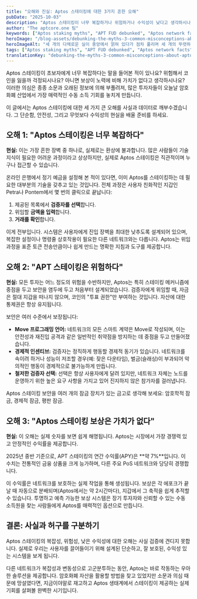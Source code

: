 ```yaml
---
title: "오해와 진실: Aptos 스테이킹에 대한 3가지 흔한 오해"
pubDate: "2025-10-03"
description: "Aptos 스테이킹이 너무 복잡하거나 위험하거나 수익성이 낮다고 생각하시나요? 데이터와 사실로 3가지 큰 오해를 해명합니다. 진실을 발견하고 APT 보상을 극대화하세요."
author: "The aptcore.one 팀"
keywords: ["Aptos staking myths", "APT FUD debunked", "Aptos network facts", "staking misconceptions"]
heroImage: "/blog-assets/debunking-the-myths-3-common-misconceptions-about-aptos-staking-you-need-to-know.jpg"
heroImageAlt: "세 개의 다채로운 실이 중앙에서 얽혀 있다가 점차 풀리며 세 개의 뚜렷하고 매끄러운 경로로 나뉘어지는 추상적인 일러스트레이션으로, 명확성과 방향성을 상징합니다."
tags: ["Aptos staking myths", "APT FUD debunked", "Aptos network facts", "staking misconceptions"]
translationKey: "debunking-the-myths-3-common-misconceptions-about-aptos-staking-you-need-to-know"
---
```


Aptos 스테이킹이 초보자에게 너무 복잡하다는 말을 들어본 적이 있나요? 위험해서 코인을 잃을까 걱정되시나요? 아니면 보상이 노력에 비해 가치가 없다고 생각하시나요? 이러한 의심은 종종 소문과 오래된 정보에 의해 부풀려져, 많은 투자자들이 오늘날 암호화폐 산업에서 가장 매력적인 수동 소득 기회를 놓치게 만듭니다.

이 글에서는 Aptos 스테이킹에 대한 세 가지 큰 오해를 사실과 데이터로 깨부수겠습니다. 그 단순함, 안전성, 그리고 무엇보다 수익성의 현실을 배울 준비를 하세요.

## 오해 1: "Aptos 스테이킹은 너무 복잡하다"

**현실:** 이는 가장 흔한 장벽 중 하나로, 실제로는 환상에 불과합니다. 많은 사람들이 기술 지식이 필요한 어려운 과정이라고 상상하지만, 실제로 Aptos 스테이킹은 직관적이며 누구나 접근할 수 있습니다.

온라인 은행에서 정기 예금을 설정해 본 적이 있다면, 이미 Aptos를 스테이킹하는 데 필요한 대부분의 기술을 갖추고 있는 것입니다. 전체 과정은 사용자 친화적인 지갑인 Petra나 Pontem에서 몇 번의 클릭으로 끝납니다:
1. 제공된 목록에서 **검증자를 선택**합니다.
2. 위임할 **금액을 입력**합니다.
3. **거래를 확인**합니다.

이게 전부입니다. 시스템은 사용자에게 진입 장벽을 최대한 낮추도록 설계되어 있으며, 복잡한 설정이나 명령줄 상호작용이 필요한 다른 네트워크와는 다릅니다. Aptos는 위임 과정을 표준 토큰 전송만큼이나 쉽게 만드는 명확한 지침과 도구를 제공합니다.

## 오해 2: "APT 스테이킹은 위험하다"

**현실:** 모든 투자는 어느 정도의 위험을 수반하지만, Aptos는 특히 스테이킹 메커니즘에 중점을 두고 보안을 염두에 두고 처음부터 설계되었습니다. 검증자에게 위임할 때, 자금은 절대 지갑을 떠나지 않으며, 코인의 "투표 권한"만 부여하는 것입니다. 자산에 대한 통제권은 항상 유지됩니다.

보안은 여러 수준에서 보장됩니다:
* **Move 프로그래밍 언어:** 네트워크의 모든 스마트 계약은 Move로 작성되며, 이는 안전성과 재진입 공격과 같은 일반적인 취약점을 방지하는 데 중점을 두고 만들어졌습니다.
* **경제적 인센티브:** 검증자는 정직하게 행동할 경제적 동기가 있습니다. 네트워크를 속이려 하거나 성능이 저조할 경우(예: 잦은 다운타임), 벌금(슬래싱)이 부과되어 악의적인 행동이 경제적으로 불가능하게 만듭니다.
* **철저한 검증자 선택:** 선택은 항상 사용자에게 달려 있지만, 네트워크 자체는 노드를 운영하기 위한 높은 요구 사항을 가지고 있어 진지하지 않은 참가자를 걸러냅니다.

Aptos 스테이킹 보안을 여러 개의 잠금 장치가 있는 금고로 생각해 보세요: 암호학적 잠금, 경제적 잠금, 평판 잠금.

## 오해 3: "Aptos 스테이킹 보상은 가치가 없다"

**현실:** 이 오해는 실제 숫자를 보면 쉽게 해명됩니다. Aptos는 시장에서 가장 경쟁력 있고 안정적인 수익률을 제공합니다.

2025년 중반 기준으로, APT 스테이킹의 연간 수익률(APY)은 **약 7%**입니다. 이 수치는 전통적인 금융 상품을 크게 능가하며, 다른 주요 PoS 네트워크와 당당히 경쟁합니다.

이 수익률은 네트워크를 보호하는 실제 작업을 통해 생성됩니다. 보상은 각 에포크가 끝날 때 자동으로 분배되며(Aptos에서는 약 2시간마다), 지갑에서 그 축적을 쉽게 추적할 수 있습니다. 투명하고 예측 가능한 보상 시스템은 장기 투자자와 신뢰할 수 있는 수동 소득원을 찾는 사람들에게 Aptos를 매력적인 옵션으로 만듭니다.

## 결론: 사실과 허구를 구분하기

Aptos 스테이킹의 복잡성, 위험성, 낮은 수익성에 대한 오해는 사실 검증에 견디지 못합니다. 실제로 우리는 사용자를 끌어들이기 위해 설계된 단순하고, 잘 보호된, 수익성 있는 시스템을 보게 됩니다.

다른 네트워크가 복잡성과 변동성으로 고군분투하는 동안, Aptos는 바로 작동하는 우아한 솔루션을 제공합니다. 암호화폐 자산을 활용할 방법을 찾고 있었지만 소문과 의심 때문에 망설였다면, 지금이야말로 재고하고 Aptos 생태계에서 스테이킹이 제공하는 실제 기회를 살펴볼 완벽한 시기입니다.